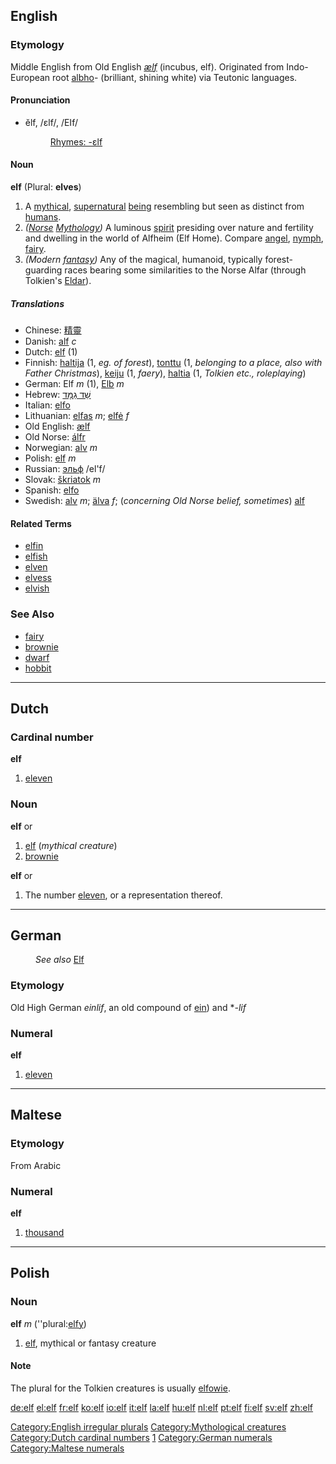 {{see|Elf}}
==English==

===Etymology===
Middle English from Old English ''[[ælf]]'' (incubus, elf). Originated from Indo-European root [[albho]]- (brilliant, shining white) via Teutonic languages.

====Pronunciation====
*ĕlf, /ɛlf/, /EIf/
*:[[Rhymes:English:-ɛlf|Rhymes: -ɛlf]]

====Noun====
'''elf''' (Plural: '''elves''')

# A [[mythical]], [[supernatural]] [[being]] resembling but seen as distinct from [[humans]].<br>
# ''([[Norse]] [[Mythology]])'' A luminous [[spirit]] presiding over nature and fertility and dwelling in the world of Alfheim (Elf Home). Compare [[angel]], [[nymph]], [[fairy]].<br>
# ''(Modern [[fantasy]])'' Any of the magical, humanoid, typically forest-guarding races bearing some similarities to the Norse Alfar (through Tolkien's [[Eldar]]).

=====Translations=====
*Chinese: [[精靈]]
*Danish: [[alf]] ''c''
*Dutch: [[elf#Dutch|elf]] (1)
*Finnish: [[haltija]] (1, ''eg. of forest''), [[tonttu]] (1, ''belonging to a place, also with Father Christmas''), [[keiju]] (1, ''faery''), [[haltia]] (1, ''Tolkien etc., roleplaying'')
*German: Elf ''m'' (1), [[Elb]] ''m''
*Hebrew: [[שד גמד|שֵׁד גַמָּד]]
*Italian: [[elfo]]
*Lithuanian: [[elfas]] ''m''; [[elfė]] ''f''
*Old English: [[ælf]]
*Old Norse: [[álfr]]
*Norwegian: [[alv]] ''m''
*Polish: [[elf#Polish|elf]] ''m''
*Russian: [[эльф]] /el'f/ {{m}}
*Slovak: [[škriatok]] ''m''
*Spanish: [[elfo]]
*Swedish: [[alv]] ''m''; [[älva]] ''f''; (''concerning Old Norse belief, sometimes'') [[alf]]

====Related Terms====
*[[elfin]]
*[[elfish]]
*[[elven]]
*[[elvess]]
*[[elvish]]

{{wikipediapar|Elf}}

===See Also===
*[[fairy]]
*[[brownie]]
*[[dwarf]]
*[[hobbit]]

[[Category:English irregular plurals]]
[[Category:Mythological creatures]]

----

==Dutch==
[[Category:Dutch cardinal numbers]]
===Cardinal number===
'''elf'''

# [[eleven]]

===Noun===
{{nl-noun|elfen|elfje}}
'''elf''' {{m}} or {{f}}
# [[#English|elf]] (''mythical creature'')
# [[brownie]]

{{nl-noun|elven|elfje}}
'''elf''' {{m}} or {{f}}
# The number [[eleven]], or a representation thereof.

----

==German==
:''See also'' [[Elf]]
===Etymology===
Old High German ''einlif'', an old compound of [[ein]]) and *''-lif''
===Numeral===
'''elf'''

# [[eleven]]

[[Category:German cardinal number|1]]
[[Category:German numerals]]

----

==Maltese==
===Etymology===
From Arabic
===Numeral===
'''elf'''

#[[thousand]]

[[Category:Maltese numerals]]

----

==Polish==
===Noun===
'''elf''' ''m'' (''plural:[[elfy]])
# [[elf#English|elf]], mythical or fantasy creature

====Note====
The plural for the Tolkien creatures is usually [[elfowie]].

[[de:elf]]
[[el:elf]]
[[fr:elf]]
[[ko:elf]]
[[io:elf]]
[[it:elf]]
[[la:elf]]
[[hu:elf]]
[[nl:elf]]
[[pt:elf]]
[[fi:elf]]
[[sv:elf]]
[[zh:elf]]